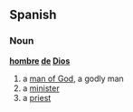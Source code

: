 ==Spanish==

===Noun===
'''[[hombre]] [[de]] [[Dios]]'''

# a [[man of God]], a godly man
# a [[minister]]
# a [[priest]]